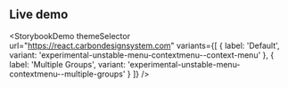 ## Live demo

<StorybookDemo
  themeSelector
  url="https://react.carbondesignsystem.com"
  variants={[
    {
      label: 'Default',
      variant: 'experimental-unstable-menu-contextmenu--context-menu'
    },
    {
      label: 'Multiple Groups',
      variant: 'experimental-unstable-menu-contextmenu--multiple-groups'
    }
  ]}
/>
